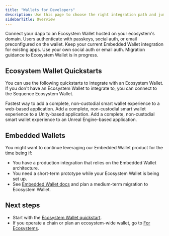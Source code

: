 ```yaml
---
title: "Wallets for Developers"
description: Use this page to choose the right integration path and jump to the relevant guides.
sidebarTitle: Overview
---
```


<CardGroup>
  <Card title="Ecosystem Wallet" href="/solutions/wallets/developers/ecosystem-wallet/quickstart">
    Connect your dapp to an Ecosystem Wallet hosted on your ecosystem's domain. Users authenticate with passkeys, social auth, or email preconfigured on the wallet.
  </Card>
  <Card title="Embedded Wallet" href="/solutions/wallets/developers/embedded-wallet/overview">
    Keep your current Embedded Wallet integration for existing apps. Use your own social auth or email auth. Migration guidance to Ecosystem Wallet is in progress.
  </Card>
</CardGroup>

## Ecosystem Wallet Quickstarts

You can use the following quickstarts to integrate with an Ecosystem Wallet. If you don't have an Ecosystem Wallet to integrate to, you can connect to the Sequence Ecosystem Wallet.

<CardGroup>
  <Card title="Web SDK" href="/solutions/wallets/developers/ecosystem-wallet/quickstart">
    Fastest way to add a complete, non-custodial smart wallet experience to a web-based application.
  </Card>
  <Card title="Unity SDK" href="/solutions/wallets/developers/ecosystem-wallet/unity-quickstart">
    Add a complete, non-custodial smart wallet experience to a Unity-based application.
  </Card>
  <Card title="Unreal SDK" href="/solutions/wallets/developers/ecosystem-wallet/unreal-quickstart">
    Add a complete, non-custodial smart wallet experience to an Unreal Engine-based application.
  </Card>
</CardGroup>

## Embedded Wallets

You might want to continue leveraging our Embedded Wallet product for the time being if:

- You have a production integration that relies on the Embedded Wallet architecture.
- You need a short-term prototype while your Ecosystem Wallet is being set up.
- See [Embedded Wallet docs](/solutions/wallets/developers/embedded-wallets) and plan a medium-term migration to Ecosystem Wallet.

## Next steps

- Start with the [Ecosystem Wallet quickstart](/solutions/wallets/developers/ecosystem-wallet/quickstart).  
- If you operate a chain or plan an ecosystem-wide wallet, go to [For Ecosystems](/solutions/wallets/ecosystems/overview).
